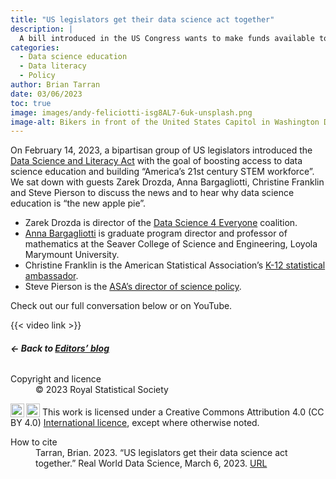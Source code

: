 ```yaml
---
title: "US legislators get their data science act together"
description: |
  A bill introduced in the US Congress wants to make funds available to develop data science and data literacy education across the United States. We sit down with education and policy experts to discuss the challenges and opportunities ahead.
categories:
  - Data science education
  - Data literacy
  - Policy
author: Brian Tarran
date: 03/06/2023
toc: true
image: images/andy-feliciotti-isg8AL7-6uk-unsplash.png
image-alt: Bikers in front of the United States Capitol in Washington DC. Photo by Andy Feliciotti on Unsplash.
---
```

On February 14, 2023, a bipartisan group of US legislators introduced the [Data Science and Literacy Act](https://stevens.house.gov/media/press-releases/rep-stevens-leads-bipartisan-legislation-increase-access-data-science-and) with the goal of boosting access to data science education and building “America’s 21st century STEM workforce”. We sat down with guests Zarek Drozda, Anna Bargagliotti, Christine Franklin and Steve Pierson to discuss the news and to hear why data science education is “the new apple pie”.

* Zarek Drozda is director of the [Data Science 4 Everyone](https://www.datascience4everyone.org/about) coalition.
* [Anna Bargagliotti](https://cse.lmu.edu/faculty/?expert=anna.bargagliotti) is graduate program director and professor of mathematics at the Seaver College of Science and Engineering, Loyola Marymount University. 
* Christine Franklin is the American Statistical Association’s [K-12 statistical ambassador](https://www.amstat.org/education/asa-k-12-statistical-ambassador).
* Steve Pierson is the [ASA’s director of science policy](https://twitter.com/asa_scipol?lang=en).

Check out our full conversation below or on YouTube.

{{< video link >}}

<!-- ## Timestamps
*
*
*

## Quotes
*
*
*

## Transcript
:::{.callout-warning appearance="simple"}
This transcript has been produced using [speech-to-text transcription software](https://otter.ai/). It has been only lightly edited to correct mistranscriptions and remove repetitions. 
:::

**Speaker**
Text -->

###### **&larr; Back to [Editors' blog](/news-and-views/editors-blog/index.qmd)**

::: {.further-info}
::: grid
::: {.g-col-12 .g-col-md-6}
Copyright and licence
: &copy; 2023 Royal Statistical Society

<a href="http://creativecommons.org/licenses/by/4.0/?ref=chooser-v1" target="_blank" rel="license noopener noreferrer" style="display:inline-block;"> <img style="height:22px!important;vertical-align:text-bottom;" src="https://mirrors.creativecommons.org/presskit/icons/cc.svg?ref=chooser-v1"><img style="height:22px!important;margin-left:3px;vertical-align:text-bottom;" src="https://mirrors.creativecommons.org/presskit/icons/by.svg?ref=chooser-v1"></a> This work is licensed under a Creative Commons Attribution 4.0 (CC BY 4.0) <a href="http://creativecommons.org/licenses/by/4.0/?ref=chooser-v1" target="_blank" rel="license noopener noreferrer" style="display:inline-block;"> International licence</a>, except where otherwise noted.

:::

::: {.g-col-12 .g-col-md-6}
How to cite
: Tarran, Brian. 2023. "US legislators get their data science act together." Real World Data Science, March 6, 2023. [URL](https://realworlddatascience.net/news-and-views/editors-blog/posts/2023/03/06/data-science-act.html)
:::
:::
:::
